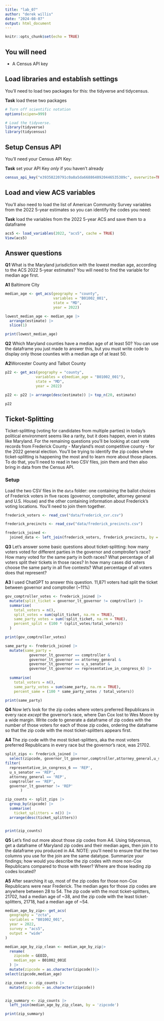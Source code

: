 ```yaml
---
title: "lab_07"
author: "derek willis"
date: "2024-08-07"
output: html_document
---
```


```r
knitr::opts_chunk$set(echo = TRUE)
```

## You will need

-   A Census API key

## Load libraries and establish settings

You'll need to load two packages for this: the tidyverse and tidycensus.

**Task** load these two packages

```r
# Turn off scientific notation
options(scipen=999)

# Load the tidyverse.
library(tidyverse)
library(tidycensus)
```

## Setup Census API

You'll need your Census API Key:

**Task** set your API Key *only* if you haven't already

```r
census_api_key("e39358220791c0a8a5da6688648920446535389c", overwrite=TRUE)
```

## Load and view ACS variables

You'll also need to load the list of American Community Survey variables from the 2022 5-year estimates so you can identify the codes you need:

**Task** load the variables from the 2022 5-year ACS and save them to a dataframe

```r
acs5 <- load_variables(2022, "acs5", cache = TRUE)
View(acs5)
```

## Answer questions

**Q1** What is the Maryland jurisdiction with the lowest median age, according to the ACS 2022 5-year estimates? You will need to find the variable for median age first.

**A1** Baltimore City

```r
median_age <- get_acs(geography = "county",
                      variables = "B01002_001",
                      state = "MD",
                      year = 2022)

lowest_median_age <- median_age |>
  arrange(estimate) |>
  slice(1)

print(lowest_median_age)

```

**Q2** Which Maryland counties have a median age of at least 50? You can use the dataframe you just made to answer this, but you must write code to display only those counties with a median age of at least 50.

**A2**Worcester County and Talbot County

```r
p22 <- get_acs(geography = "county",
              variables = c(median_age = "B01002_001"),
              state = "MD",
              year = 2022)

p22 <- p22 |> arrange(desc(estimate)) |> top_n(20, estimate)

p22

```

## Ticket-Splitting

Ticket-splitting (voting for candidates from multiple parties) in today's political environment seems like a rarity, but it does happen, even in states like Maryland. For the remaining questions you'll be looking at cast vote records from Frederick County - Maryland's most competitive county - for the 2022 general election. You'll be trying to identify the zip codes where ticket-splitting is happening the most and to learn more about those places. To do that, you'll need to read in two CSV files, join them and then also bring in data from the Census API.

### Setup

Load the two CSV files in the `data` folder: one containing the ballot choices of Frederick voters in five races (governor, comptroller, attorney general and U.S. House) and the other containing information about Frederick's voting locations. You'll need to join them together.

```r
frederick_voters <- read_csv("data/frederick_cvr.csv")

frederick_precincts <- read_csv("data/frederick_precincts.csv")

frederick_joined <-
  joined_data <- left_join(frederick_voters, frederick_precincts, by = "precinct")
```

**Q3** Let's answer some basic questions about ticket-splitting: how many voters voted for different parties in the governor and comptroller's race? How many voted for the same party in both races? What percentage of all voters split their tickets in those races? In how many cases did voters choose the same party in all five contests? What percentage of all voters does that represent?

**A3** I used ChatGPT to answer this question. 11,871 voters had split the ticket between governor and comptroller (~11%)

```r
gov_comptroller_votes <- frederick_joined |>
  mutate(split_ticket = governor_lt_governor != comptroller) |>
  summarise(
    total_voters = n(),
    split_votes = sum(split_ticket, na.rm = TRUE),
    same_party_votes = sum(!split_ticket, na.rm = TRUE),
    percent_split = (100 * (split_votes/total_voters))
  )

print(gov_comptroller_votes)

same_party <- frederick_joined |>
  mutate(same_party =
           governor_lt_governor == comptroller &
           governor_lt_governor == attorney_general &
           governor_lt_governor == u_s_senator &
           governor_lt_governor == representative_in_congress_6) |>
  
  summarise(
    total_voters = n(),
    same_party_votes = sum(same_party, na.rm = TRUE),
    percent_same = (100 * same_party_votes / total_voters))

print(same_party)
```

**Q4** Now let's look for the zip codes where voters preferred Republicans in every race *except* the governor's race, where Dan Cox lost to Wes Moore by a wide margin. Write code to generate a dataframe of zip codes with the number of those voters for each of those zip codes, ordering the dataframe so that the zip code with the most ticket-splitters appears first.

**A4** The zip code with the most ticket-splitters, aka the most voters preferred Republicans in every race but the governor's race, was 21702. 

```r
split_zips <- frederick_joined |>
  select(zipcode, governor_lt_governor,comptroller,attorney_general,u_s_senator,representative_in_congress_6)|>
filter(
  representative_in_congress_6 == 'REP',
  u_s_senator == 'REP',
  attorney_general == 'REP',
  comptroller == 'REP',
  governor_lt_governor != 'REP'
       )

zip_counts <- split_zips |>
  group_by(zipcode) |>
  summarise(
    ticket_splitters = n()) |>
  arrange(desc(ticket_splitters))


print(zip_counts)
```

**Q5** Let's find out more about those zip codes from A4. Using tidycensus, get a dataframe of Maryland zip codes and their median ages, then join it to the dataframe you produced in A4. NOTE: you'll need to ensure that the two columns you use for the join are the same datatype. Summarize your findings; how would you describe the zip codes with more non-Cox Republicans compared to those with fewer? Where are those leading zip codes located?

**A5** After searching it up, most of the zip codes for those non-Cox Republicans were near Frederick. The median ages for those zip codes are anywhere between 28 to 54. The zip code with the most ticket-splitters, 21702, had a median age of ~38, and the zip code with the least ticket-splitters, 21718, had a median age of ~54.

```r
median_age_by_zip<- get_acs(
  geography = "zcta",
  variables = "B01002_001",
  year = 2022,
  survey = "acs5",
  output = "wide"
)

median_age_by_zip_clean <- median_age_by_zip|>
  rename(
    zipcode = GEOID,
    median_age = B01002_001E
  ) |>
  mutate(zipcode = as.character(zipcode))|>
select(zipcode,median_age)

zip_counts <- zip_counts |>
  mutate(zipcode = as.character(zipcode))


zip_summary <- zip_counts |>
  left_join(median_age_by_zip_clean, by = 'zipcode')

print(zip_summary)
```
